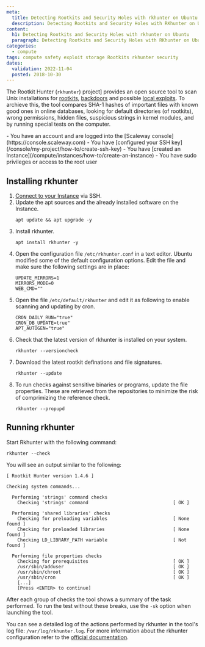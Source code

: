 ```yaml
---
meta:
  title: Detecting Rootkits and Security Holes with rkhunter on Ubuntu
  description: Detecting Rootkits and Security Holes with RKhunter on Ubuntu
content:
  h1: Detecting Rootkits and Security Holes with rkhunter on Ubuntu
  paragraph: Detecting Rootkits and Security Holes with RKhunter on Ubuntu
categories:
  - compute
tags: compute safety exploit storage Rootkits rkhunter security
dates:
  validation: 2022-11-04
  posted: 2018-10-30
---
```


The Rootkit Hunter (`rkhunter`) project] provides an open source tool to scan Unix installations for [rootkits](https://en.wikipedia.org/wiki/Rootkit), [backdoors](<https://en.wikipedia.org/wiki/Backdoor_(computing)>) and possible [local exploits](<https://en.wikipedia.org/wiki/Exploit_(computer_security)>). To archieve this, the tool compares SHA-1 hashes of important files with known good ones in online databases, looking for default directories (of rootkits), wrong permissions, hidden files, suspicious strings in kernel modules, and by running special tests on the computer.

<Macro id="iam-requirements" />
 
<Message type="requirement">
  - You have an account and are logged into the [Scaleway console](https://console.scaleway.com)
  - You have [configured your SSH key](/console/my-project/how-to/create-ssh-key)
  -  You have [created an Instance](/compute/instances/how-to/create-an-instance)
  - You have sudo privileges or access to the root user
</Message>

## Installing rkhunter

1. [Connect to your Instance](/compute/instances/how-to/connect-to-instance/) via SSH.
2. Update the apt sources and the already installed software on the Instance.
    ```
    apt update && apt upgrade -y
    ```
3. Install rkhunter.
    ```
    apt install rkhunter -y
    ```
4. Open the configuration file `/etc/rkhunter.conf` in a text editor. Ubuntu modified some of the default configuration options. Edit the file and make sure the following settings are in place:
    ```
    UPDATE_MIRRORS=1
    MIRRORS_MODE=0
    WEB_CMD=""
    ```
5. Open the file `/etc/default/rkhunter` and edit it as following to enable scanning and updating by cron.
    ```
    CRON_DAILY_RUN="true"
    CRON_DB_UPDATE=true"
    APT_AUTOGEN="true"
    ```
6. Check that the latest version of rkhunter is installed on your system.
    ```
    rkhunter --versioncheck
    ```
7. Download the latest rootkit definations and file signatures.
    ```
    rkhunter --update
    ```
8. To run checks against sensitive binaries or programs, update the file properties. These are retrieved from the repositories to minimize the risk of comprimizing the reference check.
    ```
    rkhunter --propupd
    ```

## Running rkhunter

Start Rkhunter with the following command:

```
rkhunter --check
```
You will see an output similar to the following:

```
[ Rootkit Hunter version 1.4.6 ]

Checking system commands...

  Performing 'strings' command checks
    Checking 'strings' command                               [ OK ]

  Performing 'shared libraries' checks
    Checking for preloading variables                        [ None found ]
    Checking for preloaded libraries                         [ None found ]
    Checking LD_LIBRARY_PATH variable                        [ Not found ]

  Performing file properties checks
    Checking for prerequisites                               [ OK ]
    /usr/sbin/adduser                                        [ OK ]
    /usr/sbin/chroot                                         [ OK ]
    /usr/sbin/cron                                           [ OK ]
    [...]
    [Press <ENTER> to continue]
```

After each group of checks the tool shows a summary of the task performed. To run the test without these breaks, use the `-sk` option when launching the tool.

You can see a detailed log of the actions performed by rkhunter in the tool's log file: `/var/log/rkhunter.log`. For more information about the rkhunter configuration refer to the [official documentation](https://sourceforge.net/p/rkhunter/rkh_code/ci/master/tree/files/README).